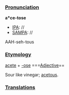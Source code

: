 ===[[Pronunciation]]===

'''a*ce-tose'''
*[[IPA]]: //
*[[SAMPA]]: //
AAH-seh-tous
===[[Etymology]]===

[[acete]] + [[-ose]]
===[[Adjective]]==

Sour like vinegar; [[acetous]].
===[[Translations]]===